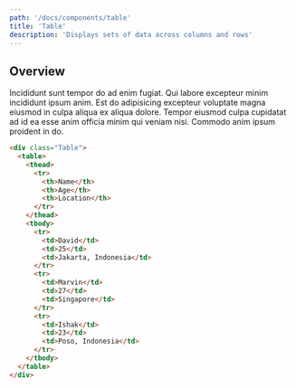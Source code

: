```yaml
---
path: '/docs/components/table'
title: 'Table'
description: 'Displays sets of data across columns and rows'
---
```



## Overview

Incididunt sunt tempor do ad enim fugiat. Qui labore excepteur minim incididunt ipsum anim. Est do adipisicing excepteur
voluptate magna eiusmod in culpa aliqua ex aliqua dolore. Tempor eiusmod culpa cupidatat ad id ea esse anim officia minim qui
veniam nisi. Commodo anim ipsum proident in do.

```html preview=true
<div class="Table">
  <table>
    <thead>
      <tr>
        <th>Name</th>
        <th>Age</th>
        <th>Location</th>
      </tr>
    </thead>
    <tbody>
      <tr>
        <td>David</td>
        <td>25</td>
        <td>Jakarta, Indonesia</td>
      </tr>
      <tr>
        <td>Marvin</td>
        <td>27</td>
        <td>Singapore</td>
      </tr>
      <tr>
        <td>Ishak</td>
        <td>23</td>
        <td>Poso, Indonesia</td>
      </tr>
    </tbody>
  </table>
</div>
```
